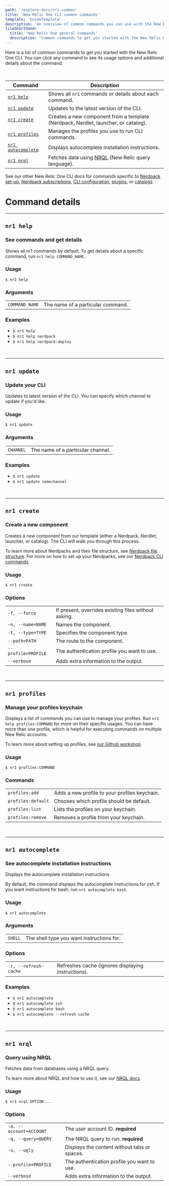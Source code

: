 ```yaml
---
path: '/explore-docs/nr1-common'
title: 'New Relic One CLI common commands'
template: 'GuideTemplate'
description: 'An overview of common commands you can use with the New Relic One CLI.'
tileShorthand:
  title: 'New Relic One general commands'
  description: 'Common commands to get you started with the New Relic One CLI.'
---
```


<Intro>

Here is a list of common commands to get you started with the New Relic One CLI. You can click any command to see its usage options and additional details about the command.

</Intro>

<br />

| Command                                 | Description                                                                                                                                                                |
| --------------------------------------- | -------------------------------------------------------------------------------------------------------------------------------------------------------------------------- |
| [`nr1 help`](#nr1-help)                 | Shows all `nr1` commands or details about each command.                                                                                                                    |
| [`nr1 update`](#nr1-update)             | Updates to the latest version of the CLI.                                                                                                                                  |
| [`nr1 create`](#nr1-create)             | Creates a new component from a template (Nerdpack, Nerdlet, launcher, or catalog).                                                                                         |
| [`nr1 profiles`](#nr1-profiles)         | Manages the profiles you use to run CLI commands.                                                                                                                          |
| [`nr1 autocomplete`](#nr1-autocomplete) | Displays autocomplete installation instructions.                                                                                                                           |
| [`nr1 nrql`](#nr1-nrql)                 | Fetches data using [NRQL](https://newrelic.com/docs/query-data/nrql-new-relic-query-language/getting-started/introduction-nrql) (New Relic query language). |  |

See our other New Relic One CLI docs for commands specific to [Nerdpack set-up](/explore-docs/nr1-nerdpack), [Nerdpack subscriptions](explore-docs/nr1-subscription), [CLI configuration](/explore-docs/nr1-config), [plugins](/explore-docs/nr1-plugins), or [catalogs](/explore-docs/nr1-catalog).

# Command details

---

## `nr1 help`

### See commands and get details

Shows all nr1 commands by default. To get details about a specific command, run `nr1 help COMMAND_NAME`.

### Usage

`$ nr1 help`

### Arguments

|                |                                   |
| -------------- | --------------------------------- |
| `COMMAND_NAME` | The name of a particular command. |

### Examples

- `$ nr1 help`
- `$ nr1 help nerdpack`
- `$ nr1 help nerdpack:deploy`

<br />

---

## `nr1 update`

### Update your CLI

Updates to latest version of the CLI. You can specify which channel to update if you'd like.

### Usage

`$ nr1 update`

### Arguments

|           |                                   |
| --------- | --------------------------------- |
| `CHANNEL` | The name of a particular channel. |

### Examples

- `$ nr1 update`
- `$ nr1 update somechannel`

<br />

---

## `nr1 create`

### Create a new component

Creates a new component from our template (either a Nerdpack, Nerdlet, launcher, or catalog). The CLI will walk you through this process.

To learn more about Nerdpacks and their file structure, see [Nerdpack file structure](/explore-docs/nerdpack-file-structure). For more on how to set up your Nerdpacks, see our [Nerdpack CLI commands](/explore-docs/nr1-nerdpack).

### Usage

`$ nr1 create`

### Options

|                     |                                                      |
| ------------------- | ---------------------------------------------------- |
| `-f, --force`       | If present, overrides existing files without asking. |
| `-n, --name=NAME`   | Names the component.                                 |
| `-t, --type=TYPE`   | Specifies the component type.                        |
| `--path=PATH`       | The route to the component.                          |
| `--profile=PROFILE` | The authentication profile you want to use.          |
| `--verbose`         | Adds extra information to the output.                |

<br />

---

## `nr1 profiles`

### Manage your profiles keychain

Displays a list of commands you can use to manage your profiles. Run `nr1 help profiles:COMMAND` for more on their specific usages. You can have more than one profile, which is helpful for executing commands on multiple New Relic accounts.

To learn more about setting up profiles, see [our Github workshop](https://github.com/newrelic/nr1-workshop/blob/master/lab-cli/INSTRUCTIONS.md).

### Usage

`$ nr1 profiles:COMMAND`

### Commands

|                    |                                               |
| ------------------ | --------------------------------------------- |
| `profiles:add`     | Adds a new profile to your profiles keychain. |
| `profiles:default` | Chooses which profile should be default.      |
| `profiles:list`    | Lists the profiles on your keychain.          |
| `profiles:remove`  | Removes a profile from your keychain.         |

<br />

---

## `nr1 autocomplete`

### See autocomplete installation instructions

Displays the autocomplete installation instructions.

By default, the command displays the autocomplete instructions for zsh. If you want instructions for bash, run `nr1 autocomplete bash`.

### Usage

`$ nr1 autocomplete`

### Arguments

|         |                                           |
| ------- | ----------------------------------------- |
| `SHELL` | The shell type you want instructions for. |

### Options

|                       |                                                    |
| --------------------- | -------------------------------------------------- |
| `-r, --refresh-cache` | Refreshes cache (ignores displaying instructions). |

### Examples

- `$ nr1 autocomplete`
- `$ nr1 autocomplete zsh`
- `$ nr1 autocomplete bash`
- `$ nr1 autocomplete --refresh-cache`

<br />

---

## `nr1 nrql`

### Query using NRQL

Fetches data from databases using a NRQL query.

To learn more about NRQL and how to use it, see our [NRQL docs](https://newrelic.com/docs/query-data/nrql-new-relic-query-language/getting-started/introduction-nrql).

### Usage

`$ nr1 nrql OPTION ...`

### Options

|                         |                                              |
| ----------------------- | -------------------------------------------- |
| `-a, --account=ACCOUNT` | The user account ID. **required**            |
| `-q, --query=QUERY`     | The NRQL query to run. **required**          |
| `-u, --ugly`            | Displays the content without tabs or spaces. |
| `--profile=PROFILE`     | The authentication profile you want to use.  |
| `--verbose`             | Adds extra information to the output.        |
